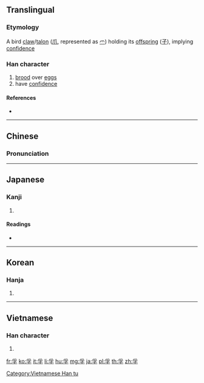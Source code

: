 {{also|孵}}
==Translingual==

===Etymology===
A bird [[claw]]/[[talon]] ([[爪]], represented as [[爫]]) holding its [[offspring]] ([[子]]), implying [[confidence]]

===Han character===
{{Han char|rn=39|rad=子|as=04|sn=7|four=20407|canj=BND|ids=⿱爫子}}

# [[brood]] over [[egg]]s
# have [[confidence]]

====References====
* {{Han ref|kx=0278.060|dkj=06948|dj=0545.130|hdz=21012.060|uh=5B5A|ud=23386|bh=A7B7|bd=42935}}

----

==Chinese==
{{zh-forms}}

===Pronunciation===
{{zh-pron
|m=fú
|c=fu1
|mc=y
|oc=y
|ma=
|cat=v
}}

----

==Japanese==

===Kanji===
{{ja-kanji|grade=|rs=子04}}

# {{defn|lang=ja|sort=子04}}

====Readings====
* {{ja-readings|on=[[ふ]] (fu)|kun=[[たまご]] (tamago), [[はぐくむ]] (hagukumu)}}

----

==Korean==

===Hanja===
{{ko-hanja|hangeul=부|rv=bu|mr=pu}}

# {{defn|lang=ko|sort=子04}}

----

==Vietnamese==

===Han character===
{{vi-readings|rs=子04|hanviet=[[phu]], [[phù]]}}

# {{defn|lang=vi|sort=子04}}

[[Category:Vietnamese Han tu]]

[[fr:孚]]
[[ko:孚]]
[[it:孚]]
[[li:孚]]
[[hu:孚]]
[[mg:孚]]
[[ja:孚]]
[[pl:孚]]
[[th:孚]]
[[zh:孚]]